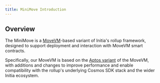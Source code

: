 ```yaml
---
title: MiniMove Introduction
---
```


## Overview

The MiniMove is a [MoveVM](https://move-language.github.io/move)-based variant of Initia's rollup framework, designed to support deployment and interaction with MoveVM smart contracts.

Specifically, our MoveVM is based on the [Aptos variant](https://aptos.dev/en/build/smart-contracts) of the MoveVM, with additions and changes to improve performance and enable compatibility with the rollup's underlying Cosmos SDK stack and the wider Initia ecosystem.
